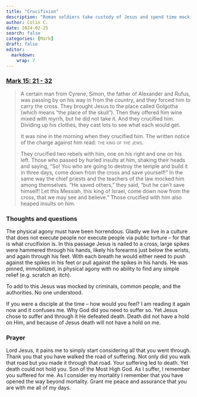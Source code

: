 ```yaml
---
title: "Crucifixion"
description: "Roman soldiers take custody of Jesus and spend time mocking him"
author: Colin C.
date: 2024-02-25
search: false
categories: [Mark]
draft: false
editor: 
  markdown: 
    wrap: 7
---
```


### [Mark 15: 21 - 32](https://www.bible.com/bible/111/MRK.15.NIV)

>  A certain man from Cyrene, Simon, the father of Alexander and Rufus, was passing by on his way in from the country, and they forced him to carry the cross. They brought Jesus to the place called Golgotha (which means “the place of the skull”). Then they offered him wine mixed with myrrh, but he did not take it. And they crucified him. Dividing up his clothes, they cast lots to see what each would get.
> 
> It was nine in the morning when they crucified him. The written notice of the charge against him read: <span style="font-variant-caps: small-caps;">the king of the jews.</span>
>
> They crucified two rebels with him, one on his right and one on his left. Those who passed by hurled insults at him, shaking their heads and saying, “So! You who are going to destroy the temple and build it in three days, come down from the cross and save yourself!” In the same way the chief priests and the teachers of the law mocked him among themselves. “He saved others,” they said, “but he can’t save himself! Let this Messiah, this king of Israel, come down now from the cross, that we may see and believe.” Those crucified with him also heaped insults on him.



### Thoughts and questions 

The physical agony must have been horrendous.  Gladly we live in a culture that does not execute people nor execute people via public torture -- for that is what crucifixion is.  In this passage Jesus is nailed to a cross, large spikes were hammered through his hands, likely his forearms just below the wrists, and again through his feet.  With each breath he would either need to push against the spikes in his feet or pull against the spikes in his hands.  He was pinned, immobilized, in physical agony with no ability to find any simple relief (e.g. scratch an itch).

To add to this Jesus was mocked by criminals, common people, and the authorities.  No one understood.  

If you were a disciple at the time -- how would you feel?  I am reading it again now and it confuses me.  Why God did you need to suffer so.  Yet Jesus chose to suffer and through it He defeated death.  Death did not have a hold on Him, and because of Jesus death will not have a hold on me.  


### Prayer

Lord Jesus, it pains me to simply start considering all that you went through.  Thank you that you have walked the road of suffering.  Not only did you walk that road but you made it through that road.  Your suffering led to death.  Yet death could not hold you.  Son of the Most High God.  As I suffer, I remember you suffered for me.  As I consider my mortality I remember that you have opened the way beyond mortality.  Grant me peace and assurance that you are with me all of my days. 